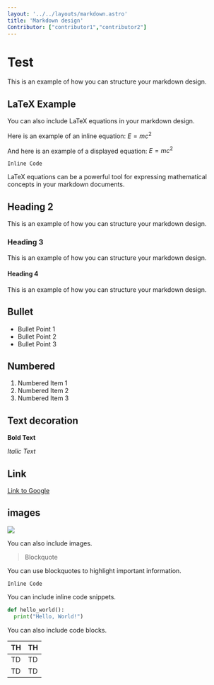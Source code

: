 ```yaml
---
layout: '../../layouts/markdown.astro'
title: 'Markdown design'
Contributor: ["contributor1","contributor2"]
---
```

# Test

This is an example of how you can structure your markdown design.

## LaTeX Example

You can also include LaTeX equations in your markdown design.

Here is an example of an inline equation: $E=mc^2$

And here is an example of a displayed equation:
$E=mc^2$

`Inline Code`

LaTeX equations can be a powerful tool for expressing mathematical concepts in your markdown documents.

## Heading 2
This is an example of how you can structure your markdown design.

### Heading 3
This is an example of how you can structure your markdown design.

#### Heading 4
This is an example of how you can structure your markdown design.

## Bullet

- Bullet Point 1
- Bullet Point 2
- Bullet Point 3

## Numbered

1. Numbered Item 1
2. Numbered Item 2
3. Numbered Item 3

## Text decoration


**Bold Text**



*Italic Text*

## Link


[Link to Google](https://www.google.com)
## images

![](https://storage.googleapis.com/zenn-user-upload/eb3bcb239c9a-20231231.png)

You can also include images.

> Blockquote

You can use blockquotes to highlight important information.

`Inline Code`

You can include inline code snippets.

```python
def hello_world():
  print("Hello, World!")
```

You can also include code blocks.

| TH | TH |
| ---- | ---- |
| TD | TD |
| TD | TD |


